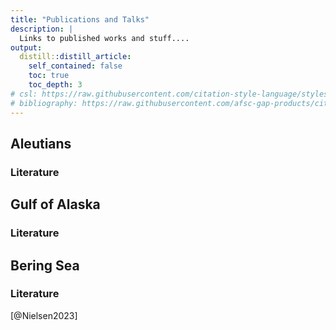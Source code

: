 ```yaml
---
title: "Publications and Talks"
description: |
  Links to published works and stuff....
output:
  distill::distill_article:
    self_contained: false
    toc: true
    toc_depth: 3
# csl: https://raw.githubusercontent.com/citation-style-language/styles/master/apa-no-ampersand.csl
# bibliography: https://raw.githubusercontent.com/afsc-gap-products/citations/main/cite/bibliography.bib
---
```


## Aleutians

### Literature

## Gulf of Alaska

### Literature

## Bering Sea

### Literature

[@Nielsen2023]




        
